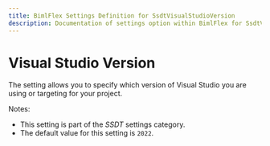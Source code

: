 ---
title: BimlFlex Settings Definition for SsdtVisualStudioVersion
description: Documentation of settings option within BimlFlex for SsdtVisualStudioVersion
---
<head>
  <meta name="varigenceProduct" content="BimlFlex"></meta>
  <meta name="varigenceArticleType" content="Reference"></meta>
</head>


# Visual Studio Version

The setting allows you to specify which version of Visual Studio you are using or targeting for your project.

Notes:

* This setting is part of the *SSDT* settings category.
* The default value for this setting is `2022`.
